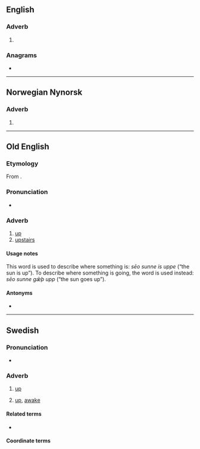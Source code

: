==English==

===Adverb===
{{head|en|adverb}}

# {{obsolete spelling of|en|up}}

===Anagrams===
* {{anagrams|en|a=eppu|pupe}}

----

==Norwegian Nynorsk==

===Adverb===
{{head|nn|adverb}}

# {{nn-former|oppe|1938}}

----

==Old English==

===Etymology===
From {{inh|ang|gem-pro|*uppai}}.

===Pronunciation===
* {{ang-IPA|uppe}}

===Adverb===
{{ang-adv}}

# [[up]]
# [[upstairs]]

====Usage notes====
This word is used to describe where something is: ''sēo sunne is uppe'' (“the sun is up”). To describe where something is going, the word {{m|ang|upp}} is used instead: ''sēo sunne gǣþ upp'' (“the sun goes up”).

====Antonyms====
* {{l|ang|niþre}}

{{cln|ang|terms with usage examples}}

----

==Swedish==

===Pronunciation===
* {{audio|sv|Sv-uppe.ogg|Audio}}

===Adverb===
{{head|sv|adverb}}

# {{lb|sv|adverb of place}} [[up]] {{q|in a more elevated position relative to the speaker or another object of comparison}}
#: {{ant|sv|nere}}
#: {{ux|sv|Han klättrade '''upp''' för stegen, så nu är han '''uppe''' på taket|He climbed '''up''' the ladder, so now he's '''up''' on the roof}}
#: {{ux|sv|Efter att solen '''gått upp''' så är den '''uppe'''|After the sun '''has risen ("gone up")''', it is '''up'''}}
# {{lb|sv|adverb of place}} [[up]], [[awake]]

====Related terms====
* {{l|sv|upp}} {{q|adverb of direction}}

====Coordinate terms====
{{col2-u|sv|{{l|sv|ner}}, {{l|sv|ned}}|{{l|sv|in}} / {{l|sv|inne}}|{{l|sv|ut}} / {{l|sv|ute}}|{{l|sv|fram}} / {{l|sv|framme}}|{{l|sv|hem}} / {{l|sv|hemma}}|{{l|sv|bort}} / {{l|sv|borta}}|{{l|sv|dit}} / {{l|sv|där}}|{{l|sv|hit}} / {{l|sv|här}}}}